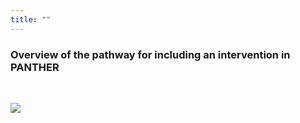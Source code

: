 ```yaml
---
title: ""
---
```


### Overview of the pathway for including an intervention in PANTHER {.title}

<br />

![](../../images/pathway.png)
